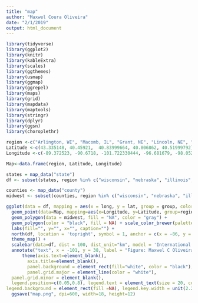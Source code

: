 ```yaml
---
title: "map"
author: "Maxwel Coura Oliveira"
date: "2/1/2019"
output: html_document
---
```



```r
library(tidyverse)
library(ggplot2)
library(knitr)
library(kableExtra)
library(scales)
library(ggthemes)
library(usmap)
library(ggmap)
library(ggrepel)
library(maps)
library(grid)
library(mapdata)
library(maptools)
library(stringr)
library(dplyr)
library(ggsn)
library(choroplethr)
```

 

```r
region <-c("Arlington, WI", "Macomb, IL", "Grant, NE", "Lincoln, NE", "Clay Center, NE")
Latitude <-c(43.335148, 40.45921,  40.83999664, 40.806862, 40.51999792)
Longitude <-c(-89.372523, -90.6718, -101.722330444, -96.681679, -98.052999788)

Map<-data.frame(region, Latitude, Longitude)
```


```r
states = map_data("state")
df <- subset(states, region %in% c("wisconsin", "nebraska", "illinois", "iowa"))
```

```r
counties <- map_data("county")
midwest <- subset(counties, region %in% c("wisconsin", "nebraska", "illinois", "iowa"))
```

```r
ggplot(data = df, mapping = aes(x = long, y = lat, group = group, color=region)) + 
  geom_point(data=Map, mapping=aes(x=Longitude, y=Latitude, group=region, color=region), size=5) +
  geom_polygon(data = midwest, fill = "NA", color = "gray") +
  geom_polygon(color = "black", fill = NA) + scale_color_brewer(palette=c("Set1")) +
  labs(fill="", y="", x="", caption="") +
  north(df, location = 'topright', symbol = 1, anchor = c(x = -86, y = 47.3)) +
  theme_map() + 
  scalebar(data=df, dist = 100, dist_unit="km", model = 'International', location = "bottomleft", transform = TRUE) + 
  annotate("text", x = -101, y = 38, label = "Figure: Maxwel C Oliveira", size=4) +
      theme(axis.text=element_blank(), 
        axis.title=element_blank(), 
        panel.background = element_rect(fill="white", color = "black"), 
        panel.grid.major = element_line(color = "white"), 
  panel.grid.minor = element_blank(),
  legend.position=c(0.05,0.8), legend.text = element_text(size = 20, colour = "black"), legend.key = element_rect(fill=NA), panel.border = element_rect(fill=NA,color="black", size=0.5, linetype="solid"),
legend.background = element_rect(fill =NA), legend.key.width = unit(2.2, "line"), legend.title=element_blank()) +
  ggsave("map.png", dpi=600, width=18, height=12)
```